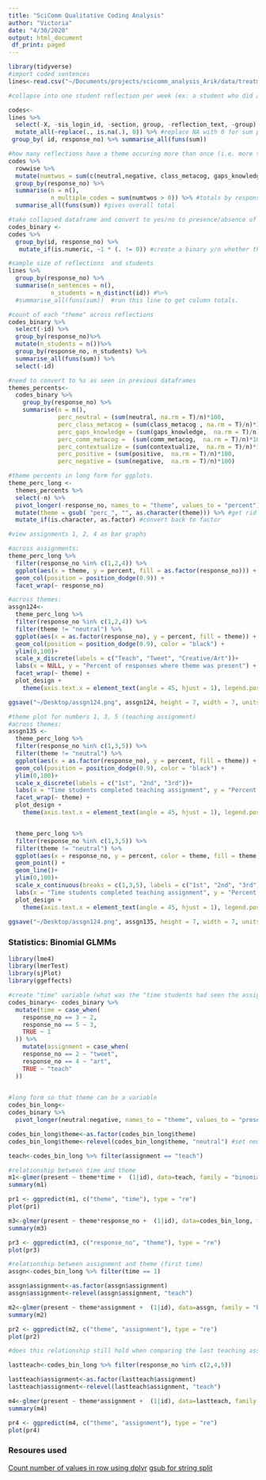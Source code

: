 ```yaml
---
title: "SciComm Qualitative Coding Analysis"
author: "Victoria"
date: "4/30/2020"
output: html_document
 df_print: paged
---
```

```r
library(tidyverse)
#import coded sentences
lines<-read.csv("~/Documents/projects/scicomm_analysis_Arik/data/treatment_reflections_sentences_coded.csv",na.strings=c("","NA"))
```

```r
#collapse into one student reflection per week (ex: a student who did all 5 should have 5 lines in df total)

codes<-
lines %>%
  select(-X, -sis_login_id, -section, group, -reflection_text, -group) %>%
  mutate_all(~replace(., is.na(.), 0)) %>% #replace NA with 0 for sum purposes
 group_by( id, response_no) %>% summarise_all(funs(sum)) 

#how many reflections have a theme occuring more than once (i.e. more than one sentence had a theme)?
codes %>%
  rowwise %>%
  mutate(numtwos = sum(c(neutral,negative, class_metacog, gaps_knowledge, comm_metacog, contextualize, positive, negative) > 1)) %>% #for theme columns, count how many have counts > 1
  group_by(response_no) %>%
  summarise(n = n(), 
            n_multiple_codes = sum(numtwos > 0)) %>% #totals by response
  summarise_all(funs(sum)) #gives overall total

```

```r
#take collapsed dataframe and convert to yes/no to presence/absence of each theme 
codes_binary <-
codes %>%
  group_by(id, response_no) %>%
   mutate_if(is.numeric, ~1 * (. != 0)) #create a binary y/n whether they expressed that theme 
```

```r
#sample size of reflections  and students 
lines %>%
  group_by(response_no) %>%
  summarise(n_sentences = n(), 
            n_students = n_distinct(id)) #%>%
  #summarise_all(funs(sum))  #run this line to get column totals. 
```

```r
#count of each "theme" across reflections 
codes_binary %>%
  select(-id) %>%
  group_by(response_no)%>%
  mutate(n_students = n())%>%
  group_by(response_no, n_students) %>%
  summarise_all(funs(sum)) %>%
  select(-id)

#need to convert to %s as seen in previous dataframes 
themes_percents<- 
  codes_binary %>%
    group_by(response_no) %>%
    summarise(n = n(),
              perc_neutral = (sum(neutral, na.rm = T)/n)*100, 
              perc_class_metacog = (sum(class_metacog , na.rm = T)/n)*100,
              perc_gaps_knowledge = (sum(gaps_knowledge,  na.rm = T)/n)*100, 
              perc_comm_metacog =  (sum(comm_metacog,  na.rm = T)/n)*100,
              perc_contextualize = (sum(contextualize,  na.rm = T)/n)*100, 
              perc_positive = (sum(positive,  na.rm = T)/n)*100,
              perc_negative = (sum(negative,  na.rm = T)/n)*100) 

#theme percents in long form for ggplots. 
theme_perc_long <- 
  themes_percents %>%
  select(-n) %>%
  pivot_longer(-response_no, names_to = "theme", values_to = "percent") %>%
  mutate(theme = gsub( "perc_", "", as.character(theme))) %>% #get rid of perc_ header in theme names 
  mutate_if(is.character, as.factor) #convert back to factor 
```

```r
#view assignments 1, 2, 4 as bar graphs 

#across assignments: 
theme_perc_long %>%
  filter(response_no %in% c(1,2,4)) %>%
  ggplot(aes(x = theme, y = percent, fill = as.factor(response_no))) + 
  geom_col(position = position_dodge(0.9)) + 
  facet_wrap(~ response_no)

#across themes: 
assgn124<-
  theme_perc_long %>%
  filter(response_no %in% c(1,2,4)) %>%
  filter(theme != "neutral") %>%
  ggplot(aes(x = as.factor(response_no), y = percent, fill = theme)) + 
  geom_col(position = position_dodge(0.9), color = "black") + 
  ylim(0,100)+ 
  scale_x_discrete(labels = c("Teach", "Tweet", "Creative/Art"))+ 
  labs(x = NULL, y = "Percent of responses where theme was present") + 
  facet_wrap(~ theme) + 
  plot_design + 
    theme(axis.text.x = element_text(angle = 45, hjust = 1), legend.position = "none")

ggsave("~/Desktop/assgn124.png", assgn124, height = 7, width = 7, units = "in")
```

```r
#theme plot for numbers 1, 3, 5 (teaching assignment)
#across themes: 
assgn135 <- 
  theme_perc_long %>%
  filter(response_no %in% c(1,3,5)) %>%
  filter(theme != "neutral") %>%
  ggplot(aes(x = as.factor(response_no), y = percent, fill = theme)) + 
  geom_col(position = position_dodge(0.9), color = "black") + 
  ylim(0,100)+ 
  scale_x_discrete(labels = c("1st", "2nd", "3rd"))+ 
  labs(x = "Time students completed teaching assignment", y = "Percent of responses where theme was present") + 
  facet_wrap(~ theme) + 
  plot_design + 
    theme(axis.text.x = element_text(angle = 45, hjust = 1), legend.position = "none")


  theme_perc_long %>%
  filter(response_no %in% c(1,3,5)) %>%
  filter(theme != "neutral") %>%
  ggplot(aes(x = response_no, y = percent, color = theme, fill = theme, group = theme)) + 
  geom_point() + 
  geom_line()+
  ylim(0,100)+ 
  scale_x_continuous(breaks = c(1,3,5), labels = c("1st", "2nd", "3rd"))+ 
  labs(x = "Time students completed teaching assignment", y = "Percent of responses where theme was present") + 
  plot_design + 
    theme(axis.text.x = element_text(angle = 45, hjust = 1), legend.position = "none")
  
ggsave("~/Desktop/assgn124.png", assgn135, height = 7, width = 7, units = "in")

```
### Statistics:  Binomial GLMMs

```r
library(lme4)
library(lmerTest)
library(sjPlot)
library(ggeffects)

#create "time" variable (what was the "time students had seen the assignment?)
codes_binary<- codes_binary %>%
  mutate(time = case_when(
    response_no == 3 ~ 2, 
    response_no == 5 ~ 3, 
    TRUE ~ 1
  )) %>%
    mutate(assignment = case_when(
    response_no == 2 ~ "tweet", 
    response_no == 4 ~ "art", 
    TRUE ~ "teach"
  ))
  

#long form so that theme can be a variable
codes_bin_long<-
codes_binary %>%
  pivot_longer(neutral:negative, names_to = "theme", values_to = "present") 

codes_bin_long$theme<-as.factor(codes_bin_long$theme)
codes_bin_long$theme<-relevel(codes_bin_long$theme, "neutral") #set neutral as first level of assignment
```

```r
teach<-codes_bin_long %>% filter(assignment == "teach")

#relationship between time and theme
m1<-glmer(present ~ theme*time +  (1|id), data=teach, family = "binomial") 
summary(m1)

pr1 <- ggpredict(m1, c("theme", "time"), type = "re")
plot(pr1)
```
```r
m3<-glmer(present ~ theme*response_no +  (1|id), data=codes_bin_long, family = "binomial") 
summary(m3)

pr3 <- ggpredict(m3, c("response_no", "theme"), type = "re")
plot(pr3)
```


```r
#relationship between assignment and theme (first time)
assgn<-codes_bin_long %>% filter(time == 1)

assgn$assignment<-as.factor(assgn$assignment)
assgn$assignment<-relevel(assgn$assignment, "teach")

m2<-glmer(present ~ theme*assignment +  (1|id), data=assgn, family = "binomial") 
summary(m2)

pr2 <- ggpredict(m2, c("theme", "assignment"), type = "re")
plot(pr2)

```

```r
#does this relationship still hold when comparing the last teaching assignment to the other assignments?

lastteach<-codes_bin_long %>% filter(response_no %in% c(2,4,5))

lastteach$assignment<-as.factor(lastteach$assignment)
lastteach$assignment<-relevel(lastteach$assignment, "teach") 

m4<-glmer(present ~ theme*assignment +  (1|id), data=lastteach, family = "binomial") 
summary(m4)

pr4 <- ggpredict(m4, c("theme", "assignment"), type = "re")
plot(pr4)

```


### Resoures used
[Count number of values in row using dplyr](https://stackoverflow.com/questions/37731987/count-number-of-values-in-row-using-dplyr)
[gsub for string split](https://stackoverflow.com/questions/14718203/removing-particular-character-in-a-column-in-r)




